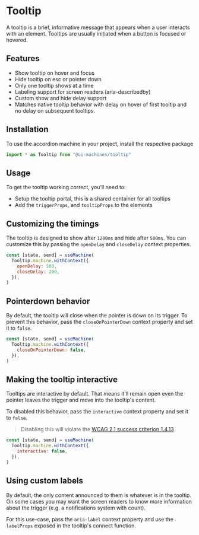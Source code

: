# Tooltip

A tooltip is a brief, informative message that appears when a user interacts with an element. Tooltips are usually
initiated when a button is focused or hovered.

## Features

- Show tooltip on hover and focus
- Hide tooltip on esc or pointer down
- Only one tooltip shows at a time
- Labeling support for screen readers (aria-describedby)
- Custom show and hide delay support
- Matches native tooltip behavior with delay on hover of first tooltip and no delay on subsequent tooltips.

## Installation

To use the accordion machine in your project, install the respective package

<InstallSnippet package="@ui-machines/tooltip" />

```jsx
import * as Tooltip from "@ui-machines/tooltip"
```

<CodeSnippet id="tooltip/installation.mdx" />

## Usage

To get the tooltip working correct, you'll need to:

- Setup the tooltip portal, this is a shared container for all tooltips
- Add the `triggerProps`, and `tooltipProps` to the elements

<CodeSnippet id="tooltip/basic-usage.mdx" />

## Customizing the timings

The tooltip is designed to show after `1200ms` and hide after `500ms`. You can customize this by passing the `openDelay`
and `closeDelay` context properties.

```jsx
const [state, send] = useMachine(
  Tooltip.machine.withContext({
    openDelay: 500,
    closeDelay: 200,
  }),
)
```

<CodeSnippet id="tooltip/custom-timings.mdx" />

## Pointerdown behavior

By default, the tooltip will close when the pointer is down on its trigger. To prevent this behavior, pass the
`closeOnPointerDown` context property and set it to `false`.

```jsx
const [state, send] = useMachine(
  Tooltip.machine.withContext({
    closeOnPointerDown: false,
  }),
)
```

## Making the tooltip interactive

Tooltips are interactive by default. That means it'll remain open even the pointer leaves the trigger and move into the
tooltip's content.

To disabled this behavior, pass the `interactive` context property and set it to `false`.

> Disabling this will violate the
> [WCAG 2.1 success criterion 1.4.13](https://www.w3.org/TR/WCAG21/#content-on-hover-or-focus)

```jsx
const [state, send] = useMachine(
  Tooltip.machine.withContext({
    interactive: false,
  }),
)
```

<CodeSnippet id="tooltip/no-interactive.mdx" />

## Using custom labels

By default, the only content announced to them is whatever is in the tooltip. On some cases you may want the screen
readers to know more information about the trigger (e.g. a notifications system with count).

For this use-case, pass the `aria-label` context property and use the `labelProps` exposed in the tooltip's connect
function.

<CodeSnippet id="tooltip/custom-label.mdx" />
